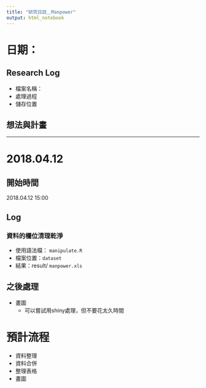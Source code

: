 ```yaml
---
title: "研究日誌＿Manpower"
output: html_notebook
---
```


# 日期：

## Research Log

* 檔案名稱：
* 處理過程
* 儲存位置

## 想法與計畫

---

# 2018.04.12

## 開始時間

2018.04.12 15:00

## Log
### 資料的欄位清理乾淨
* 使用語法檔： `manipulate.R`
* 檔案位置：`dataset`
* 結果：result/ `manpower.xls`

## 之後處理
* 畫圖
  * 可以嘗試用shiny處理，但不要花太久時間

# 預計流程

* 資料整理
* 資料合併
* 整理表格
* 畫圖


